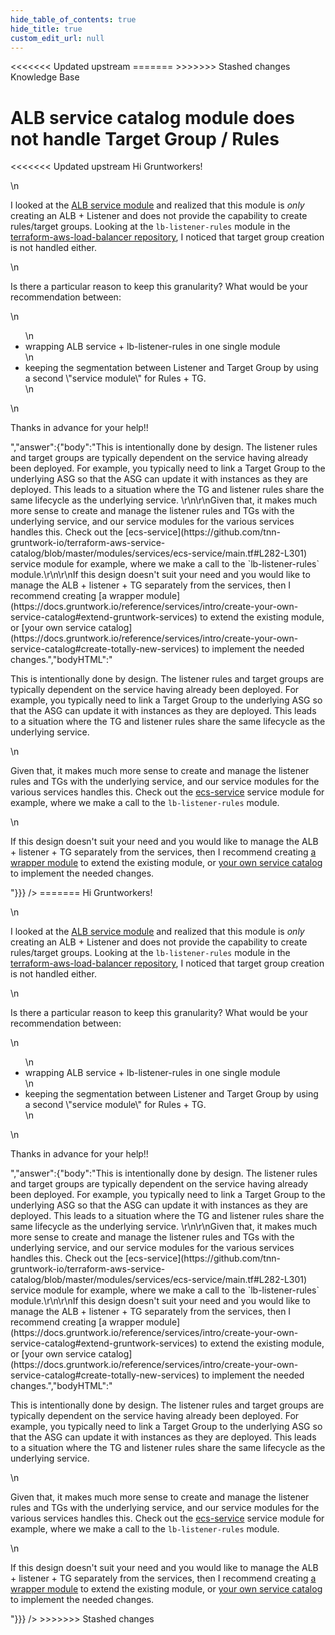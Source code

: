 ```yaml
---
hide_table_of_contents: true
hide_title: true
custom_edit_url: null
---
```



<head>
<<<<<<< Updated upstream
  <link rel="canonical" href="https://github.com/tnn-gruntwork-io/knowledge-base/discussions/366" />
=======
  <link rel="canonical" href="https://github.com/tnn-gruntwork-io/knowledge-base/discussions/366" />
>>>>>>> Stashed changes
</head>

<CenterLayout>
<span className="searchCategory">Knowledge Base</span>
<h1>ALB service catalog module does not handle Target Group / Rules</h1>
<<<<<<< Updated upstream
<GitHub discussion={{"id":"D_kwDOF8slf84APVJ7","number":366,"author":{"login":"chambodn"},"title":"ALB service catalog module does not handle Target Group / Rules","body":"Hi Gruntworkers!\r\n\r\nI looked at the [ALB service module](https://github.com/tnn-gruntwork-io/terraform-aws-service-catalog/tree/master/modules/networking/alb) and realized that this module is *only* creating an ALB + Listener and does not provide the capability to create rules/target groups. Looking at the `lb-listener-rules` module in the [terraform-aws-load-balancer repository](https://github.com/tnn-gruntwork-io/terraform-aws-load-balancer/tree/master/modules/lb-listener-rules), I noticed that target group creation is not handled either. \r\n\r\nIs there a particular reason to keep this granularity? What would be your recommendation between:\r\n- wrapping ALB service + lb-listener-rules in one single module\r\n- keeping the segmentation between Listener and Target Group by using a second \"service module\" for Rules + TG.\r\n\r\nThanks in advance for your help!!","bodyHTML":"<p dir=\"auto\">Hi Gruntworkers!</p>\n<p dir=\"auto\">I looked at the <a href=\"https://github.com/tnn-gruntwork-io/terraform-aws-service-catalog/tree/master/modules/networking/alb\">ALB service module</a> and realized that this module is <em>only</em> creating an ALB + Listener and does not provide the capability to create rules/target groups. Looking at the <code class=\"notranslate\">lb-listener-rules</code> module in the <a href=\"https://github.com/tnn-gruntwork-io/terraform-aws-load-balancer/tree/master/modules/lb-listener-rules\">terraform-aws-load-balancer repository</a>, I noticed that target group creation is not handled either.</p>\n<p dir=\"auto\">Is there a particular reason to keep this granularity? What would be your recommendation between:</p>\n<ul dir=\"auto\">\n<li>wrapping ALB service + lb-listener-rules in one single module</li>\n<li>keeping the segmentation between Listener and Target Group by using a second \"service module\" for Rules + TG.</li>\n</ul>\n<p dir=\"auto\">Thanks in advance for your help!!</p>","answer":{"body":"This is intentionally done by design. The listener rules and target groups are typically dependent on the service having already been deployed. For example, you typically need to link a Target Group to the underlying ASG so that the ASG can update it with instances as they are deployed. This leads to a situation where the TG and listener rules share the same lifecycle as the underlying service. \r\n\r\nGiven that, it makes much more sense to create and manage the listener rules and TGs with the underlying service, and our service modules for the various services handles this. Check out the [ecs-service](https://github.com/tnn-gruntwork-io/terraform-aws-service-catalog/blob/master/modules/services/ecs-service/main.tf#L282-L301) service module for example, where we make a call to the `lb-listener-rules` module.\r\n\r\nIf this design doesn't suit your need and you would like to manage the ALB + listener + TG separately from the services, then I recommend creating [a wrapper module](https://docs.gruntwork.io/reference/services/intro/create-your-own-service-catalog#extend-gruntwork-services) to extend the existing module, or [your own service catalog](https://docs.gruntwork.io/reference/services/intro/create-your-own-service-catalog#create-totally-new-services) to implement the needed changes.","bodyHTML":"<p dir=\"auto\">This is intentionally done by design. The listener rules and target groups are typically dependent on the service having already been deployed. For example, you typically need to link a Target Group to the underlying ASG so that the ASG can update it with instances as they are deployed. This leads to a situation where the TG and listener rules share the same lifecycle as the underlying service.</p>\n<p dir=\"auto\">Given that, it makes much more sense to create and manage the listener rules and TGs with the underlying service, and our service modules for the various services handles this. Check out the <a href=\"https://github.com/tnn-gruntwork-io/terraform-aws-service-catalog/blob/master/modules/services/ecs-service/main.tf#L282-L301\">ecs-service</a> service module for example, where we make a call to the <code class=\"notranslate\">lb-listener-rules</code> module.</p>\n<p dir=\"auto\">If this design doesn't suit your need and you would like to manage the ALB + listener + TG separately from the services, then I recommend creating <a href=\"https://docs.gruntwork.io/reference/services/intro/create-your-own-service-catalog#extend-gruntwork-services\" rel=\"nofollow\">a wrapper module</a> to extend the existing module, or <a href=\"https://docs.gruntwork.io/reference/services/intro/create-your-own-service-catalog#create-totally-new-services\" rel=\"nofollow\">your own service catalog</a> to implement the needed changes.</p>"}}} />
=======
<GitHub discussion={{"id":"D_kwDOF8slf84APVJ7","number":366,"author":{"login":"chambodn"},"title":"ALB service catalog module does not handle Target Group / Rules","body":"Hi Gruntworkers!\r\n\r\nI looked at the [ALB service module](https://github.com/tnn-gruntwork-io/terraform-aws-service-catalog/tree/master/modules/networking/alb) and realized that this module is *only* creating an ALB + Listener and does not provide the capability to create rules/target groups. Looking at the `lb-listener-rules` module in the [terraform-aws-load-balancer repository](https://github.com/tnn-gruntwork-io/terraform-aws-load-balancer/tree/master/modules/lb-listener-rules), I noticed that target group creation is not handled either. \r\n\r\nIs there a particular reason to keep this granularity? What would be your recommendation between:\r\n- wrapping ALB service + lb-listener-rules in one single module\r\n- keeping the segmentation between Listener and Target Group by using a second \"service module\" for Rules + TG.\r\n\r\nThanks in advance for your help!!","bodyHTML":"<p dir=\"auto\">Hi Gruntworkers!</p>\n<p dir=\"auto\">I looked at the <a href=\"https://github.com/tnn-gruntwork-io/terraform-aws-service-catalog/tree/master/modules/networking/alb\">ALB service module</a> and realized that this module is <em>only</em> creating an ALB + Listener and does not provide the capability to create rules/target groups. Looking at the <code class=\"notranslate\">lb-listener-rules</code> module in the <a href=\"https://github.com/tnn-gruntwork-io/terraform-aws-load-balancer/tree/master/modules/lb-listener-rules\">terraform-aws-load-balancer repository</a>, I noticed that target group creation is not handled either.</p>\n<p dir=\"auto\">Is there a particular reason to keep this granularity? What would be your recommendation between:</p>\n<ul dir=\"auto\">\n<li>wrapping ALB service + lb-listener-rules in one single module</li>\n<li>keeping the segmentation between Listener and Target Group by using a second \"service module\" for Rules + TG.</li>\n</ul>\n<p dir=\"auto\">Thanks in advance for your help!!</p>","answer":{"body":"This is intentionally done by design. The listener rules and target groups are typically dependent on the service having already been deployed. For example, you typically need to link a Target Group to the underlying ASG so that the ASG can update it with instances as they are deployed. This leads to a situation where the TG and listener rules share the same lifecycle as the underlying service. \r\n\r\nGiven that, it makes much more sense to create and manage the listener rules and TGs with the underlying service, and our service modules for the various services handles this. Check out the [ecs-service](https://github.com/tnn-gruntwork-io/terraform-aws-service-catalog/blob/master/modules/services/ecs-service/main.tf#L282-L301) service module for example, where we make a call to the `lb-listener-rules` module.\r\n\r\nIf this design doesn't suit your need and you would like to manage the ALB + listener + TG separately from the services, then I recommend creating [a wrapper module](https://docs.gruntwork.io/reference/services/intro/create-your-own-service-catalog#extend-gruntwork-services) to extend the existing module, or [your own service catalog](https://docs.gruntwork.io/reference/services/intro/create-your-own-service-catalog#create-totally-new-services) to implement the needed changes.","bodyHTML":"<p dir=\"auto\">This is intentionally done by design. The listener rules and target groups are typically dependent on the service having already been deployed. For example, you typically need to link a Target Group to the underlying ASG so that the ASG can update it with instances as they are deployed. This leads to a situation where the TG and listener rules share the same lifecycle as the underlying service.</p>\n<p dir=\"auto\">Given that, it makes much more sense to create and manage the listener rules and TGs with the underlying service, and our service modules for the various services handles this. Check out the <a href=\"https://github.com/tnn-gruntwork-io/terraform-aws-service-catalog/blob/master/modules/services/ecs-service/main.tf#L282-L301\">ecs-service</a> service module for example, where we make a call to the <code class=\"notranslate\">lb-listener-rules</code> module.</p>\n<p dir=\"auto\">If this design doesn't suit your need and you would like to manage the ALB + listener + TG separately from the services, then I recommend creating <a href=\"https://docs.gruntwork.io/reference/services/intro/create-your-own-service-catalog#extend-gruntwork-services\" rel=\"nofollow\">a wrapper module</a> to extend the existing module, or <a href=\"https://docs.gruntwork.io/reference/services/intro/create-your-own-service-catalog#create-totally-new-services\" rel=\"nofollow\">your own service catalog</a> to implement the needed changes.</p>"}}} />
>>>>>>> Stashed changes

</CenterLayout>
  

<!-- ##DOCS-SOURCER-START
{
  "sourcePlugin": "github-discussions",
  "hash": "ab0bb658ef09ef4668f247ebcce08527"
}
##DOCS-SOURCER-END -->
